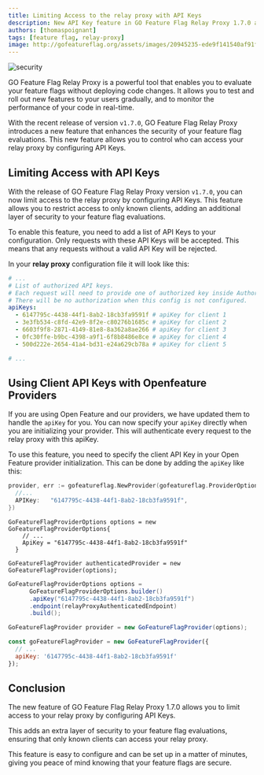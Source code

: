 ```yaml
---
title: Limiting Access to the relay proxy with API Keys
description: New API Key feature in GO Feature Flag Relay Proxy 1.7.0 allows you to restrict access to the relay proxy to only known clients.
authors: [thomaspoignant]
tags: [feature flag, relay-proxy]
image: http://gofeatureflag.org/assets/images/20945235-ede9f141540af91fe5fa5fdc4f3d7fe6.png
---
```


![security](20945235.png)

GO Feature Flag Relay Proxy is a powerful tool that enables you to evaluate your feature flags without deploying code changes.
It allows you to test and roll out new features to your users gradually, and to monitor the performance of your code in real-time.

With the recent release of version `v1.7.0`, GO Feature Flag Relay Proxy introduces a new feature that enhances the
security of your feature flag evaluations.
This new feature allows you to control who can access your relay proxy by configuring API Keys.

<!-- truncate -->

## Limiting Access with API Keys

With the release of GO Feature Flag Relay Proxy version `v1.7.0`, you can now limit access to the relay proxy by configuring API Keys.
This feature allows you to restrict access to only known clients, adding an additional layer of security to your feature flag evaluations.

To enable this feature, you need to add a list of API Keys to your configuration.
Only requests with these API Keys will be accepted. This means that any requests without a valid API Key will be rejected.

In your **relay proxy** configuration file it will look like this:
```yaml
# ...
# List of authorized API keys.
# Each request will need to provide one of authorized key inside Authorization header with format Bearer <api-key>.
# There will be no authorization when this config is not configured.
apiKeys:
  - 6147795c-4438-44f1-8ab2-18cb3fa9591f # apiKey for client 1
  - 3e3fb534-c8fd-42e9-8f2e-c80276b1685c # apiKey for client 2
  - 6603f9f8-2871-4149-81e8-8a362a8ae266 # apiKey for client 3
  - 0fc30ffe-b9bc-4398-a9f1-6f8b8486e8ce # apiKey for client 4
  - 500d222e-2654-41a4-bd31-e24a629cb78a # apiKey for client 5

# ...
```

## Using Client API Keys with Openfeature Providers

If you are using Open Feature and our providers, we have updated them to handle the `apiKey` for you.
You can now specify your `apiKey` directly when you are initializing your provider. This will authenticate every request
to the relay proxy with this apiKey.

To use this feature, you need to specify the client API Key in your Open Feature provider initialization.
This can be done by adding the `apiKey` like this:

<Tabs groupId="code">
      <TabItem value="go" label="GO">

```go
provider, err := gofeatureflag.NewProvider(gofeatureflag.ProviderOptions{
  //...
  APIKey:   "6147795c-4438-44f1-8ab2-18cb3fa9591f",
})
```

  </TabItem>
    <TabItem value="dotnet" label=".NET">

```dotnet
GoFeatureFlagProviderOptions options = new GoFeatureFlagProviderOptions{
    // ...
    ApiKey = "6147795c-4438-44f1-8ab2-18cb3fa9591f"
  }

GoFeatureFlagProvider authenticatedProvider = new GoFeatureFlagProvider(options);
```

  </TabItem>
    <TabItem value="java" label="JAVA">

```java
GoFeatureFlagProviderOptions options =
      GoFeatureFlagProviderOptions.builder()
      .apiKey("6147795c-4438-44f1-8ab2-18cb3fa9591f")
      .endpoint(relayProxyAuthenticatedEndpoint)
      .build();

GoFeatureFlagProvider provider = new GoFeatureFlagProvider(options);
```

  </TabItem>
    <TabItem value="javascript" label="JS / TS">

```javascript
const goFeatureFlagProvider = new GoFeatureFlagProvider({
  // ...
  apiKey: '6147795c-4438-44f1-8ab2-18cb3fa9591f'
});
```

  </TabItem>

</Tabs>

## Conclusion

The new feature of GO Feature Flag Relay Proxy 1.7.0 allows you to limit access to your relay proxy by configuring API Keys.

This adds an extra layer of security to your feature flag evaluations, ensuring that only known clients can access your relay proxy.

This feature is easy to configure and can be set up in a matter of minutes, giving you peace of mind knowing that your feature flags are secure.


